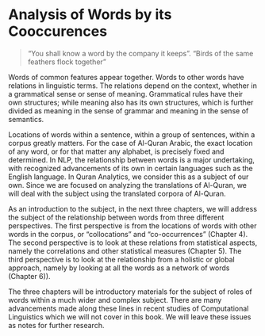 # Analysis of Words by its Cooccurences {-}

> "You shall know a word by the company it keeps".
> "Birds of the same feathers flock together"

Words of common features appear together. Words to other words have relations in linguistic terms. The relations depend on the context, whether in a grammatical sense or sense of meaning. Grammatical rules have their own structures; while meaning also has its own structures, which is further divided as meaning in the sense of grammar and meaning in the sense of semantics.

Locations of words within a sentence, within a group of sentences, within a corpus greatly matters. For the case of Al-Quran Arabic, the exact location of any word, or for that matter any alphabet, is precisely fixed and determined. In NLP, the relationship between words is a major undertaking, with recognized advancements of its own in certain languages such as the English language. In Quran Analytics, we consider this as a subject of our own. Since we are focused on analyzing the translations of Al-Quran, we will deal with the subject using the translated corpora of Al-Quran.

As an introduction to the subject, in the next three chapters, we will address the subject of the relationship between words from three different perspectives. The first perspective is from the locations of words with other words in the corpus, or "collocations" and "co-occurrences" (Chapter 4). The second perspective is to look at these relations from statistical aspects, namely the correlations and other statistical measures (Chapter 5). The third perspective is to look at the relationship from a holistic or global approach, namely by looking at all the words as a network of words (Chapter 6)).

The three chapters will be introductory materials for the subject of roles of words within a much wider and complex subject. There are many advancements made along these lines in recent studies of Computational Linguistics which we will not cover in this book. We will leave these issues as notes for further research.